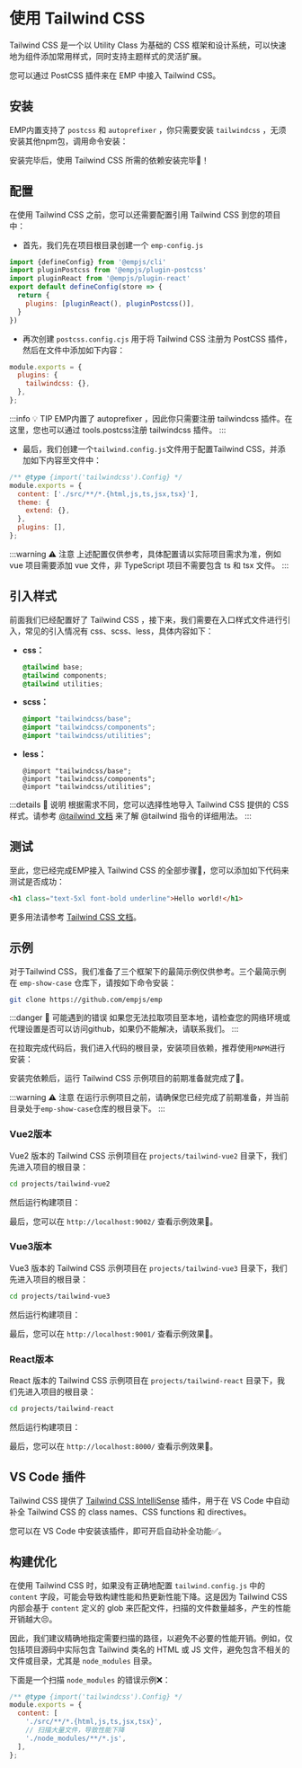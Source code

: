 
# 使用 Tailwind CSS

Tailwind CSS 是一个以 Utility Class 为基础的 CSS 框架和设计系统，可以快速地为组件添加常用样式，同时支持主题样式的灵活扩展。

您可以通过 PostCSS 插件来在 EMP 中接入 Tailwind CSS。

## 安装 

EMP内置支持了 `postcss` 和 `autoprefixer` ，你只需要安装 `tailwindcss` ，无须安装其他npm包，调用命令安装：

<PackageManagerTabs command="add tailwindcss -D" />

安装完毕后，使用 Tailwind CSS 所需的依赖安装完毕🎉！

## 配置
在使用 Tailwind CSS 之前，您可以还需要配置引用 Tailwind CSS 到您的项目中：
+ 首先，我们先在项目根目录创建一个 `emp-config.js`
```js title="emp-config.js"
import {defineConfig} from '@empjs/cli'
import pluginPostcss from '@empjs/plugin-postcss'
import pluginReact from '@empjs/plugin-react'
export default defineConfig(store => {
  return {
    plugins: [pluginReact(), pluginPostcss()],
  }
})

```

+ 再次创建 `postcss.config.cjs` 用于将 Tailwind CSS 注册为 PostCSS 插件，然后在文件中添加如下内容：

```cjs title="postcss.config.cjs"
module.exports = {
  plugins: {
    tailwindcss: {},
  },
};
```

:::info 💡 TIP
EMP内置了 autoprefixer ，因此你只需要注册 tailwindcss 插件。在这里，您也可以通过 tools.postcss注册 tailwindcss 插件。
:::

+ 最后，我们创建一个`tailwind.config.js`文件用于配置Tailwind CSS，并添加如下内容至文件中：

```js title="tailwind.config.js"
/** @type {import('tailwindcss').Config} */
module.exports = {
  content: ['./src/**/*.{html,js,ts,jsx,tsx}'],
  theme: {
    extend: {},
  },
  plugins: [],
};
```

:::warning ⚠️ 注意
上述配置仅供参考，具体配置请以实际项目需求为准，例如 vue 项目需要添加 vue 文件，非 TypeScript 项目不需要包含 ts 和 tsx 文件。
:::

## 引入样式

前面我们已经配置好了 Tailwind CSS ，接下来，我们需要在入口样式文件进行引入，常见的引入情况有 css、scss、less，具体内容如下：

- **css：**
  ``` css title="main.css"
  @tailwind base;
  @tailwind components;
  @tailwind utilities;
  ```
- **scss：**
  ``` scss title="main.scss"
  @import "tailwindcss/base";
  @import "tailwindcss/components";
  @import "tailwindcss/utilities";
  ```
- **less：**
  ``` less title="main.less"
  @import "tailwindcss/base";
  @import "tailwindcss/components";
  @import "tailwindcss/utilities";
  ```

:::details 📢 说明
根据需求不同，您可以选择性地导入 Tailwind CSS 提供的 CSS 样式。请参考 [@tailwind 文档](https://tailwindcss.com/docs/functions-and-directives#tailwind) 来了解 @tailwind 指令的详细用法。
:::

## 测试

至此，您已经完成EMP接入 Tailwind CSS 的全部步骤🎊，您可以添加如下代码来测试是否成功：

```html
<h1 class="text-5xl font-bold underline">Hello world!</h1>
```

更多用法请参考 [Tailwind CSS 文档](https://tailwindcss.com/)。

## 示例

对于Tailwind CSS，我们准备了三个框架下的最简示例仅供参考。三个最简示例在 `emp-show-case` 仓库下，请按如下命令安装：

```bash
git clone https://github.com/empjs/emp
```

:::danger 🚨 可能遇到的错误
如果您无法拉取项目至本地，请检查您的网络环境或代理设置是否可以访问github，如果仍不能解决，请联系我们。
:::

在拉取完成代码后，我们进入代码的根目录，安装项目依赖，推荐使用`PNPM`进行安装：

<PackageManagerTabs command="install" />

安装完依赖后，运行 Tailwind CSS 示例项目的前期准备就完成了🎉。

:::warning ⚠️ 注意
在运行示例项目之前，请确保您已经完成了前期准备，并当前目录处于`emp-show-case`仓库的根目录下。
:::

### Vue2版本

Vue2 版本的 Tailwind CSS 示例项目在 `projects/tailwind-vue2` 目录下，我们先进入项目的根目录：

```bash
cd projects/tailwind-vue2
```

然后运行构建项目：
<PackageManagerTabs command="dev" />

最后，您可以在 `http://localhost:9002/` 查看示例效果👀。


### Vue3版本

Vue3 版本的 Tailwind CSS 示例项目在 `projects/tailwind-vue3` 目录下，我们先进入项目的根目录：

```bash
cd projects/tailwind-vue3
```

然后运行构建项目：
<PackageManagerTabs command="dev" />

最后，您可以在 `http://localhost:9001/` 查看示例效果👀。


### React版本

React 版本的 Tailwind CSS 示例项目在 `projects/tailwind-react` 目录下，我们先进入项目的根目录：

```bash
cd projects/tailwind-react
```

然后运行构建项目：
<PackageManagerTabs command="dev" />

最后，您可以在 `http://localhost:8000/` 查看示例效果👀。


## VS Code 插件

Tailwind CSS 提供了 [Tailwind CSS IntelliSense](https://github.com/tailwindlabs/tailwindcss-intellisense) 插件，用于在 VS Code 中自动补全 Tailwind CSS 的 class names、CSS functions 和 directives。

您可以在 VS Code 中安装该插件，即可开启自动补全功能✅。

## 构建优化

在使用 Tailwind CSS 时，如果没有正确地配置 `tailwind.config.js` 中的 `content` 字段，可能会导致构建性能和热更新性能下降。这是因为 Tailwind CSS 内部会基于 `content` 定义的 glob 来匹配文件，扫描的文件数量越多，产生的性能开销越大😣。

因此，我们建议精确地指定需要扫描的路径，以避免不必要的性能开销。例如，仅包括项目源码中实际包含 Tailwind 类名的 HTML 或 JS 文件，避免包含不相关的文件或目录，尤其是 `node_modules` 目录。

下面是一个扫描 `node_modules` 的错误示例❌：

```js title="tailwind.config.js"
/** @type {import('tailwindcss').Config} */
module.exports = {
  content: [
    './src/**/*.{html,js,ts,jsx,tsx}',
    // 扫描大量文件，导致性能下降
    './node_modules/**/*.js',
  ],
};
```